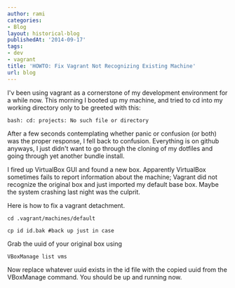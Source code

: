 ```yaml
---
author: rami
categories:
- Blog
layout: historical-blog
publishedAt: '2014-09-17'
tags:
- dev
- vagrant
title: 'HOWTO: Fix Vagrant Not Recognizing Existing Machine'
url: blog
---
```


I'v been using vagrant as a cornerstone of my development environment for a while now. This morning I booted up my machine, and tried to cd into my working directory only to be greeted with this:

    bash: cd: projects: No such file or directory

After a few seconds contemplating whether panic or confusion (or both) was the proper response, I fell back to confusion. Everything is on github anyways, I just didn't want to go through the cloning of my dotfiles and going through yet another bundle install.

I fired up VirtualBox GUI and found a new box. Apparently VirtualBox sometimes fails to report information about the machine; Vagrant did not recognize the original box and just imported my default base box. Maybe the system crashing last night was the culprit.

Here is how to fix a vagrant detachment.

    cd .vagrant/machines/default

    cp id id.bak #back up just in case

Grab the uuid of your original box using

    VBoxManage list vms

Now replace whatever uuid exists in the id file with the copied uuid from the VBoxManage command. You should be up and running now.
